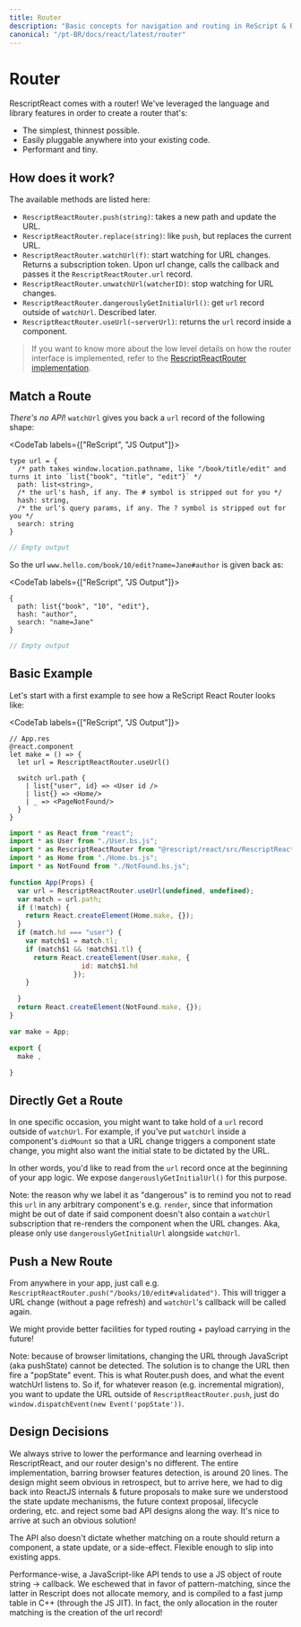 ```yaml
---
title: Router
description: "Basic concepts for navigation and routing in ReScript & React"
canonical: "/pt-BR/docs/react/latest/router"
---
```


# Router

RescriptReact comes with a router! We've leveraged the language and library features in order to create a router that's:

- The simplest, thinnest possible.
- Easily pluggable anywhere into your existing code.
- Performant and tiny.

## How does it work?

The available methods are listed here:
  - `RescriptReactRouter.push(string)`: takes a new path and update the URL.
  - `RescriptReactRouter.replace(string)`: like `push`, but replaces the current URL.
  - `RescriptReactRouter.watchUrl(f)`: start watching for URL changes. Returns a subscription token. Upon url change, calls the callback and passes it the `RescriptReactRouter.url` record.
  - `RescriptReactRouter.unwatchUrl(watcherID)`: stop watching for URL changes.
  - `RescriptReactRouter.dangerouslyGetInitialUrl()`: get `url` record outside of `watchUrl`. Described later.
  - `RescriptReactRouter.useUrl(~serverUrl)`: returns the `url` record inside a component.

> If you want to know more about the low level details on how the router interface is implemented, refer to the [RescriptReactRouter implementation](https://github.com/rescript-lang/rescript-react/blob/master/src/RescriptReactRouter.res).

## Match a Route

*There's no API*! `watchUrl` gives you back a `url` record of the following shape:

<CodeTab labels={["ReScript", "JS Output"]}>

```res prelude
type url = {
  /* path takes window.location.pathname, like "/book/title/edit" and turns it into `list{"book", "title", "edit"}` */
  path: list<string>,
  /* the url's hash, if any. The # symbol is stripped out for you */
  hash: string,
  /* the url's query params, if any. The ? symbol is stripped out for you */
  search: string
}
```
```js
// Empty output
```

</CodeTab>

So the url `www.hello.com/book/10/edit?name=Jane#author` is given back as:

<CodeTab labels={["ReScript", "JS Output"]}>

```res prelude
{
  path: list{"book", "10", "edit"},
  hash: "author",
  search: "name=Jane"
}
```
```js
// Empty output
```

</CodeTab>

## Basic Example

Let's start with a first example to see how a ReScript React Router looks like:

<CodeTab labels={["ReScript", "JS Output"]}>

```res
// App.res
@react.component
let make = () => {
  let url = RescriptReactRouter.useUrl()

  switch url.path {
    | list{"user", id} => <User id />
    | list{} => <Home/>
    | _ => <PageNotFound/>
  }
}
```
```js
import * as React from "react";
import * as User from "./User.bs.js";
import * as RescriptReactRouter from "@rescript/react/src/RescriptReactRouter.bs.js";
import * as Home from "./Home.bs.js";
import * as NotFound from "./NotFound.bs.js";

function App(Props) {
  var url = RescriptReactRouter.useUrl(undefined, undefined);
  var match = url.path;
  if (!match) {
    return React.createElement(Home.make, {});
  }
  if (match.hd === "user") {
    var match$1 = match.tl;
    if (match$1 && !match$1.tl) {
      return React.createElement(User.make, {
                  id: match$1.hd
                });
    }

  }
  return React.createElement(NotFound.make, {});
}

var make = App;

export {
  make ,

}
```

</CodeTab>

## Directly Get a Route

In one specific occasion, you might want to take hold of a `url` record outside of `watchUrl`. For example, if you've put `watchUrl` inside a component's `didMount` so that a URL change triggers a component state change, you might also want the initial state to be dictated by the URL.

In other words, you'd like to read from the `url` record once at the beginning of your app logic. We expose `dangerouslyGetInitialUrl()` for this purpose.

Note: the reason why we label it as "dangerous" is to remind you not to read this `url` in any arbitrary component's e.g. `render`, since that information might be out of date if said component doesn't also contain a `watchUrl` subscription that re-renders the component when the URL changes. Aka, please only use `dangerouslyGetInitialUrl` alongside `watchUrl`.

## Push a New Route
From anywhere in your app, just call e.g. `RescriptReactRouter.push("/books/10/edit#validated")`. This will trigger a URL change (without a page refresh) and `watchUrl`'s callback will be called again.

We might provide better facilities for typed routing + payload carrying in the future!

Note: because of browser limitations, changing the URL through JavaScript (aka pushState) cannot be detected. The solution is to change the URL then fire a "popState" event. This is what Router.push does, and what the event watchUrl listens to.
So if, for whatever reason (e.g. incremental migration), you want to update the URL outside of `RescriptReactRouter.push`, just do `window.dispatchEvent(new Event('popState'))`.

## Design Decisions

We always strive to lower the performance and learning overhead in RescriptReact, and our router design's no different. The entire implementation, barring browser features detection, is around 20 lines. The design might seem obvious in retrospect, but to arrive here, we had to dig back into ReactJS internals & future proposals to make sure we understood the state update mechanisms, the future context proposal, lifecycle ordering, etc. and reject some bad API designs along the way. It's nice to arrive at such an obvious solution!

The API also doesn't dictate whether matching on a route should return a component, a state update, or a side-effect. Flexible enough to slip into existing apps.

Performance-wise, a JavaScript-like API tends to use a JS object of route string -> callback. We eschewed that in favor of pattern-matching, since the latter in Rescript does not allocate memory, and is compiled to a fast jump table in C++ (through the JS JIT). In fact, the only allocation in the router matching is the creation of the url record!
